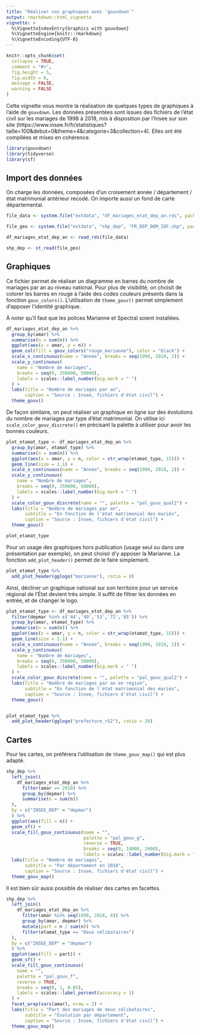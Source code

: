 ```yaml
---
title: "Réaliser vos graphiques avec `gouvdown`"
output: rmarkdown::html_vignette
vignette: >
  %\VignetteIndexEntry{Graphics with gouvdown}
  %\VignetteEngine{knitr::rmarkdown}
  %\VignetteEncoding{UTF-8}
---
```


```r
knitr::opts_chunk$set(
  collapse = TRUE,
  comment = "#>",
  fig.height = 5,
  fig.width = 8,
  message = FALSE,
  warning = FALSE
)
```

Cette vignette vous montre la réalisation de quelques types de graphiques à l'aide de `gouvdown`. Les données présentées sont issues des fichiers de l'état civil sur les mariages de 1998 à 2018, mis à disposition par l'Insee sur son site (https://www.insee.fr/fr/statistiques?taille=100&debut=0&theme=4&categorie=3&collection=4). Elles ont été compilées et mises en cohérence.

```r
library(gouvdown)
library(tidyverse)
library(sf)
```

## Import des données

On charge les données, composées d'un croisement année / département / état matrimonial antérieur recodé. On importe aussi un fond de carte départemental.

```r

file_data <- system.file("extdata", "df_mariages_etat_dep_an.rds", package = "gouvdown")

file_geo <- system.file("extdata", "shp_dep", "FR_DEP_DOM_IDF.shp", package = "gouvdown")

df_mariages_etat_dep_an <- read_rds(file_data)

shp_dep <- st_read(file_geo)
```

## Graphiques

Ce fichier permet de réaliser un diagramme en barres du nombre de mariages par an au niveau national. Pour plus de visibilité, on choisit de colorer les barres en rouge à l'aide des codes couleurs présents dans la fonction `gouv_colors()`. L'utilisation de `theme_gouv()` permet simplement d'apposer l'identité graphique.

À noter qu'il faut que les polices Marianne et Spectral soient installées.

```r
df_mariages_etat_dep_an %>%
  group_by(amar) %>%
  summarise(n = sum(n)) %>%
  ggplot(aes(x = amar, y = n)) +
  geom_col(fill = gouv_colors("rouge_marianne"), color = "black") +
  scale_x_continuous(name = "Année", breaks = seq(1998, 2018, 2)) +
  scale_y_continuous(
    name = "Nombre de mariages",
    breaks = seq(0, 350000, 50000),
    labels = scales::label_number(big.mark = " ")
  ) +
  labs(title = "Nombre de mariages par an",
       caption = "Source : Insee, fichiers d'état civil") +
  theme_gouv()
```

De façon similaire, on peut réaliser un graphique en ligne sur des évolutions du nombre de mariages par type d'état matrimonial. On utilise ici `scale_color_gouv_discrete()` en précisant la palette à utiliser pour avoir les bonnes couleurs.

```r
plot_etamat_type <- df_mariages_etat_dep_an %>%
  group_by(amar, etamat_type) %>%
  summarise(n = sum(n)) %>%
  ggplot(aes(x = amar, y = n, color = str_wrap(etamat_type, 15))) +
  geom_line(size = 1.1) +
  scale_x_continuous(name = "Année", breaks = seq(1998, 2018, 2)) +
  scale_y_continuous(
    name = "Nombre de mariages",
    breaks = seq(0, 350000, 50000),
    labels = scales::label_number(big.mark = " ")
  ) +
  scale_color_gouv_discrete(name = "", palette = "pal_gouv_qual2") +
  labs(title = "Nombre de mariages par an",
       subtitle = "En fonction de l'état matrimonial des mariés",
       caption = "Source : Insee, fichiers d'état civil") +
  theme_gouv()

plot_etamat_type
```

Pour un usage des graphiques hors publication (usage seul ou dans une présentation par exemple), on peut choisir d'y apposer la Marianne. La fonction `add_plot_header()` permet de le faire simplement.

```r
plot_etamat_type %>%
  add_plot_header(gglogo("marianne"), ratio = 8)
```

Ainsi, décliner un graphique national sur son territoire pour un service régional de l'État devient très simple. Il suffit de filtrer les données en entrée, et de changer le logo.

```r
plot_etamat_type <- df_mariages_etat_dep_an %>%
  filter(depmar %in% c('44','49','53','72','85')) %>%
  group_by(amar, etamat_type) %>%
  summarise(n = sum(n)) %>%
  ggplot(aes(x = amar, y = n, color = str_wrap(etamat_type, 15))) +
  geom_line(size = 1.1) +
  scale_x_continuous(name = "Année", breaks = seq(1998, 2018, 2)) +
  scale_y_continuous(
    name = "Nombre de mariages",
    breaks = seq(0, 350000, 50000),
    labels = scales::label_number(big.mark = " ")
  ) +
  scale_color_gouv_discrete(name = "", palette = "pal_gouv_qual2") +
  labs(title = "Nombre de mariages par an en région",
       subtitle = "En fonction de l'état matrimonial des mariés",
       caption = "Source : Insee, fichiers d'état civil") +
  theme_gouv()


plot_etamat_type %>%
  add_plot_header(gglogo("prefecture_r52"), ratio = 20)

```

## Cartes

Pour les cartes, on préférera l'utilisation de `theme_gouv_map()` qui est plus adapté.

```r
shp_dep %>%
  left_join((
    df_mariages_etat_dep_an %>%
      filter(amar == 2018) %>%
      group_by(depmar) %>%
      summarise(n = sum(n))
  ),
  by = c("INSEE_DEP" = "depmar")
  ) %>%
  ggplot(aes(fill = n)) +
  geom_sf() +
  scale_fill_gouv_continuous(name = "",
                             palette = "pal_gouv_g",
                             reverse = TRUE,
                             breaks = seq(0, 10000, 2000),
                             labels = scales::label_number(big.mark = " ")) +
  labs(title = "Nombre de mariages",
       subtitle = "Par département en 2018",
       caption = "Source : Insee, fichiers d'état civil") +
  theme_gouv_map()
```

Il est bien sûr aussi possible de réaliser des cartes en facettes.

```r
shp_dep %>%
  left_join((
    df_mariages_etat_dep_an %>%
      filter(amar %in% seq(1998, 2018, 4)) %>%
      group_by(amar, depmar) %>%
      mutate(part = n / sum(n)) %>%
      filter(etamat_type == "Deux célibataires")
  ),
  by = c("INSEE_DEP" = "depmar")
  ) %>%
  ggplot(aes(fill = part)) +
  geom_sf() +
  scale_fill_gouv_continuous(
    name = "",
    palette = "pal_gouv_f",
    reverse = TRUE,
    breaks = seq(0, 1, 0.05),
    labels = scales::label_percent(accuracy = 1)
  ) +
  facet_wrap(vars(amar), nrow = 2) +
  labs(title = "Part des mariages de deux célibataires",
       subtitle = "Évolution par département",
       caption = "Source : Insee, fichiers d'état civil") +
  theme_gouv_map()
```
